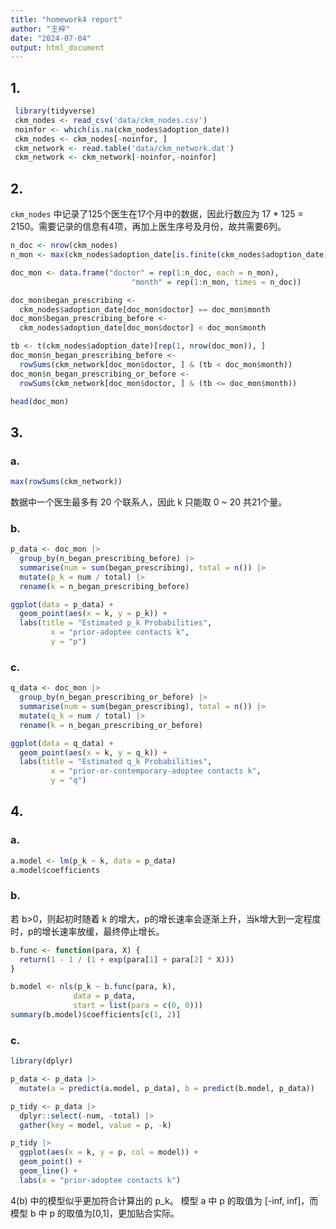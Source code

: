 ```yaml
---
title: "homework4 report"
author: "王梓"
date: "2024-07-04"
output: html_document
---
```


## 1.
```r
 library(tidyverse)
 ckm_nodes <- read_csv('data/ckm_nodes.csv')
 noinfor <- which(is.na(ckm_nodes$adoption_date))
 ckm_nodes <- ckm_nodes[-noinfor, ]
 ckm_network <- read.table('data/ckm_network.dat')
 ckm_network <- ckm_network[-noinfor,-noinfor]
```

## 2.
```ckm_nodes``` 中记录了125个医生在17个月中的数据，因此行数应为 17 * 125 = 2150。需要记录的信息有4项，再加上医生序号及月份，故共需要6列。

```r
n_doc <- nrow(ckm_nodes)
n_mon <- max(ckm_nodes$adoption_date[is.finite(ckm_nodes$adoption_date)])

doc_mon <- data.frame("doctor" = rep(1:n_doc, each = n_mon),
                           "month" = rep(1:n_mon, times = n_doc))
```

```r
doc_mon$began_prescribing <- 
  ckm_nodes$adoption_date[doc_mon$doctor] == doc_mon$month
doc_mon$began_prescribing_before <- 
  ckm_nodes$adoption_date[doc_mon$doctor] < doc_mon$month

tb <- t(ckm_nodes$adoption_date)[rep(1, nrow(doc_mon)), ]
doc_mon$n_began_prescribing_before <- 
  rowSums(ckm_network[doc_mon$doctor, ] & (tb < doc_mon$month))
doc_mon$n_began_prescribing_or_before <- 
  rowSums(ckm_network[doc_mon$doctor, ] & (tb <= doc_mon$month))

head(doc_mon)
```

## 3.
### a.
```r
max(rowSums(ckm_network))
```
数据中一个医生最多有 20 个联系人，因此 k 只能取 0 ~ 20 共21个量。

### b.
```r
p_data <- doc_mon |> 
  group_by(n_began_prescribing_before) |> 
  summarise(num = sum(began_prescribing), total = n()) |> 
  mutate(p_k = num / total) |> 
  rename(k = n_began_prescribing_before)

ggplot(data = p_data) +
  geom_point(aes(x = k, y = p_k)) +
  labs(title = "Estimated p_k Probabilities",
         x = "prior-adoptee contacts k",
         y = "p")
```

### c.
```r
q_data <- doc_mon |> 
  group_by(n_began_prescribing_or_before) |> 
  summarise(num = sum(began_prescribing), total = n()) |> 
  mutate(q_k = num / total) |> 
  rename(k = n_began_prescribing_or_before)

ggplot(data = q_data) +
  geom_point(aes(x = k, y = q_k)) +
  labs(title = "Estimated q_k Probabilities",
         x = "prior-or-contemporary-adoptee contacts k",
         y = "q")
```

## 4.

### a.
```r
a.model <- lm(p_k ~ k, data = p_data)
a.model$coefficients
```
### b.
若 b>0，则起初时随着 k 的增大，p的增长速率会逐渐上升，当k增大到一定程度时，p的增长速率放缓，最终停止增长。
```r
b.func <- function(para, X) {
  return(1 - 1 / (1 + exp(para[1] + para[2] * X)))
}

b.model <- nls(p_k ~ b.func(para, k), 
              data = p_data, 
              start = list(para = c(0, 0)))
summary(b.model)$coefficients[c(1, 2)]
```
### c.
```r
library(dplyr)

p_data <- p_data |> 
  mutate(a = predict(a.model, p_data), b = predict(b.model, p_data))

p_tidy <- p_data |> 
  dplyr::select(-num, -total) |> 
  gather(key = model, value = p, -k)

p_tidy |> 
  ggplot(aes(x = k, y = p, col = model)) + 
  geom_point() +
  geom_line() + 
  labs(x = "prior-adoptee contacts k")
```

4(b) 中的模型似乎更加符合计算出的 p_k。
模型 a 中 p 的取值为 [-inf, inf]，而模型 b 中 p 的取值为[0,1]，更加贴合实际。